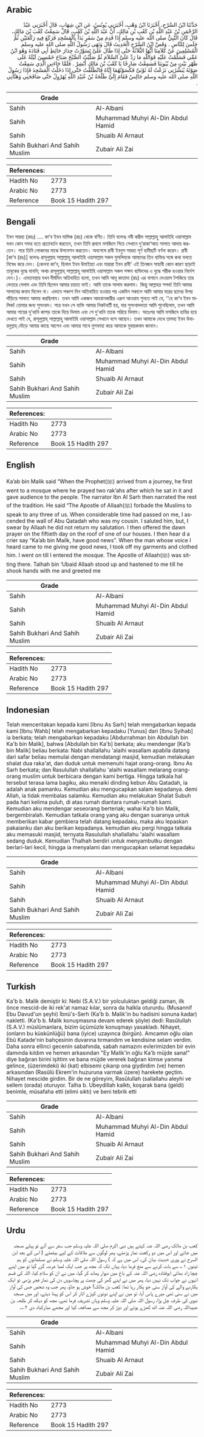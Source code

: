 ## Arabic


<div dir="rtl" lang="ar" style={{fontSize:'larger',backgroundColor:'#f8f9fa',padding:20}}>
حَدَّثَنَا ابْنُ السَّرْحِ، أَخْبَرَنَا ابْنُ وَهْبٍ، أَخْبَرَنِي يُونُسُ، عَنِ ابْنِ شِهَابٍ، قَالَ أَخْبَرَنِي عَبْدُ الرَّحْمَنِ بْنُ عَبْدِ اللَّهِ بْنِ كَعْبِ بْنِ مَالِكٍ، أَنَّ عَبْدَ اللَّهِ بْنَ كَعْبٍ، قَالَ سَمِعْتُ كَعْبَ بْنَ مَالِكٍ، قَالَ كَانَ النَّبِيُّ صلى الله عليه وسلم إِذَا قَدِمَ مِنْ سَفَرٍ بَدَأَ بِالْمَسْجِدِ فَرَكَعَ فِيهِ رَكْعَتَيْنِ ثُمَّ جَلَسَ لِلنَّاسِ ‏.‏ وَقَصَّ ابْنُ السَّرْحِ الْحَدِيثَ قَالَ وَنَهَى رَسُولُ اللَّهِ صلى الله عليه وسلم الْمُسْلِمِينَ عَنْ كَلاَمِنَا أَيُّهَا الثَّلاَثَةُ حَتَّى إِذَا طَالَ عَلَىَّ تَسَوَّرْتُ جِدَارَ حَائِطِ أَبِي قَتَادَةَ وَهُوَ ابْنُ عَمِّي فَسَلَّمْتُ عَلَيْهِ فَوَاللَّهِ مَا رَدَّ عَلَىَّ السَّلاَمَ ثُمَّ صَلَّيْتُ الصُّبْحَ صَبَاحَ خَمْسِينَ لَيْلَةً عَلَى ظَهْرِ بَيْتٍ مِنْ بُيُوتِنَا فَسَمِعْتُ صَارِخًا يَا كَعْبُ بْنَ مَالِكٍ أَبْشِرْ ‏.‏ فَلَمَّا جَاءَنِي الَّذِي سَمِعْتُ صَوْتَهُ يُبَشِّرُنِي نَزَعْتُ لَهُ ثَوْبَىَّ فَكَسَوْتُهُمَا إِيَّاهُ فَانْطَلَقْتُ حَتَّى إِذَا دَخَلْتُ الْمَسْجِدَ فَإِذَا رَسُولُ اللَّهِ صلى الله عليه وسلم جَالِسٌ فَقَامَ إِلَىَّ طَلْحَةُ بْنُ عُبَيْدِ اللَّهِ يُهَرْوِلُ حَتَّى صَافَحَنِي وَهَنَّأَنِي ‏.‏
</div>
<div style={{backgroundColor:'#f8f9fa',padding:20, marginBottom: 10}}><table> <thead> <tr> <th>Grade</th> <th></th> </tr> </thead> <tbody> <tr><td>Sahih</td><td>Al-Albani</td></tr><tr><td>Sahih</td><td>Muhammad Muhyi Al-Din Abdul Hamid</td></tr><tr><td>Sahih</td><td>Shuaib Al Arnaut</td></tr><tr><td>Sahih Bukhari And Sahih Muslim</td><td>Zubair Ali Zai</td></tr></tbody></table><table> <thead> <tr> <th>References:</th> <th></th> </tr> </thead> <tbody><tr><td>Hadith No</td><td>2773</td></tr><tr><td>Arabic No</td><td>2773</td></tr><tr><td>Reference</td><td>Book 15 Hadith 297</td></tr></tbody></table></div>

## Bengali


<div dir="ltr" lang="bn" style={{fontSize:'larger',backgroundColor:'#f8f9fa',padding:20}}>
ইবন সারহা (রহঃ) .... কা‘ব ইবন মালিক (রাঃ) থেকে বর্ণিত। তিনি বলেনঃ নবী করীম সাল্লাল্লাহু আলাইহি ওয়াসাল্লাম যখন কোন সফর হতে প্রত্যাবর্তন করতেন, তখন তিনি প্রথমে মসজিদে গিয়ে সেখানে দু‘রাকা‘আত সালাত আদায় করতেন। পরে তিনি লোকদের মাঝে উপবেশন করতেন। অবশেষে রাবী ইবনুস সারহা পূর্ণ হাদীছটি বর্ণনা করেন। রাবী [কা‘ব (রাঃ)] বলেনঃ রাসূলুল্লাহ সাল্লাল্লাহু আলাইহি ওয়াসাল্লাম সকল মুসলিমকে আমাদের তিন ব্যক্তির সঙ্গে কথা বলতে নিষেধ করে দেন। (কেননা কা‘ব, হিলাল ইবন উমাইয়্যা এবং মারারা ইবন রাবী' এই তিনজন সাহাবী কোন কারণ ছাড়াই তাবুকের যুদ্ধে যাননি; অথচ রাসূলুল্লাহ্ সাল্লাল্লাহু আলাইহি ওয়াসাল্লাম সকল সক্ষম ব্যক্তিদের এ যুদ্ধে শরীক হওয়ার নির্দেশ দেন।)। এমতাবস্থায় যখন দীর্ঘদিন অতিবাহিত হলো, তখন আমি আবূ কাতাদা (রাঃ) এর বাগানে দেওয়াল টপকিয়ে তার ভেতরে গেলাম এবং তিনি ছিলেন আমার চাচাত ভাই। আমি তাকে সালাম করলাম। কিন্তু আল্লাহর শপথ! তিনি আমার সালামের জবাব দিলেন না। এভাবে পঞ্চাশ দিন অতিবাহিত হওয়ার পর একদিন সকালে আমি আমার ঘরের ছাদের উপর দাঁড়িয়ে সালাত আদায় করছিলাম। তখন আমি একজন আহবানকারীর এরূপ আওয়ায শুনতে পাই যে, ‘‘হে কা‘ব ইবন মালিক! তোমার জন্য সুসংবাদ। পরে যখন সে ব্যক্তি আমার নিকটবর্তী হয়, যার সুসংবাদদাতা আমি শুনেছিলাম, তখন আমি আমার গায়ের দু‘খানি কাপড় তাকে দিয়ে দিলাম এবং সে দু‘খানি তাকে পরিয়ে দিলাম। অতঃপর আমি মসজিদে হাযির হয়ে দেখতে পাই যে, রাসূলুল্লাহ্ সাল্লাল্লাহু আলাইহি ওয়াসাল্লাম সেখানে বসে আছেন। তখন আমাকে দেখে তালহা ইবন উবায়দুল্লাহ্ দৌড়ে আমার কাছে আসেন এবং আমার সাথে মুসফাহা করে আমাকে মুবারকবাদ জানান।
</div>
<div style={{backgroundColor:'#f8f9fa',padding:20, marginBottom: 10}}><table> <thead> <tr> <th>Grade</th> <th></th> </tr> </thead> <tbody> <tr><td>Sahih</td><td>Al-Albani</td></tr><tr><td>Sahih</td><td>Muhammad Muhyi Al-Din Abdul Hamid</td></tr><tr><td>Sahih</td><td>Shuaib Al Arnaut</td></tr><tr><td>Sahih Bukhari And Sahih Muslim</td><td>Zubair Ali Zai</td></tr></tbody></table><table> <thead> <tr> <th>References:</th> <th></th> </tr> </thead> <tbody><tr><td>Hadith No</td><td>2773</td></tr><tr><td>Arabic No</td><td>2773</td></tr><tr><td>Reference</td><td>Book 15 Hadith 297</td></tr></tbody></table></div>

## English


<div dir="ltr" lang="en" style={{fontSize:'larger',backgroundColor:'#f8f9fa',padding:20}}>
Ka’ab bin Malik said “When the Prophet(ﷺ) arrived from a journey, he first went to a mosque where he prayed two rak’ahs after which he sat in it and gave audience to the people. The narrator Ibn Al Sarh then narrated the rest of the tradition. He said “The Apostle of Allaah(ﷺ) forbade the Muslims to speak to any three of us. When considerable time had passed on me, I ascended the wall of Abu Qatadah who was my cousin. I saluted him, but, I swear by Allaah he did not return my salutation. I then offered the dawn prayer on the fiftieth day on the roof of one of our houses. I then hear d a crier say “Ka’ab bin Mailk, have good news”. When the man whose voice I heard came to me giving me good news, I took off my garments and clothed him. I went on till I entered the mosque. The Apostle of Allaah(ﷺ) was sitting there. Talhah bin ‘Ubaid Allaah stood up and hastened to me till he shook hands with me and greeted me
</div>
<div style={{backgroundColor:'#f8f9fa',padding:20, marginBottom: 10}}><table> <thead> <tr> <th>Grade</th> <th></th> </tr> </thead> <tbody> <tr><td>Sahih</td><td>Al-Albani</td></tr><tr><td>Sahih</td><td>Muhammad Muhyi Al-Din Abdul Hamid</td></tr><tr><td>Sahih</td><td>Shuaib Al Arnaut</td></tr><tr><td>Sahih Bukhari And Sahih Muslim</td><td>Zubair Ali Zai</td></tr></tbody></table><table> <thead> <tr> <th>References:</th> <th></th> </tr> </thead> <tbody><tr><td>Hadith No</td><td>2773</td></tr><tr><td>Arabic No</td><td>2773</td></tr><tr><td>Reference</td><td>Book 15 Hadith 297</td></tr></tbody></table></div>

## Indonesian


<div dir="ltr" lang="id" style={{fontSize:'larger',backgroundColor:'#f8f9fa',padding:20}}>
Telah menceritakan kepada kami [Ibnu As Sarh] telah mengabarkan kepada kami [Ibnu Wahb] telah mengabarkan kepadaku [Yunus] dari [Ibnu Syihab] ia berkata; telah mengabarkan kepadaku [Abdurrahman bin Abdullah bin Ka'b bin Malik], bahwa [Abdullah bin Ka'b] berkata; aku mendengar [Ka'b bin Malik] beliau berkata: Nabi shallallahu 'alaihi wasallam apabila datang dari safar beliau memulai dengan mendatangi masjid, kemudian melakukan shalat dua raka'at, dan duduk untuk memenuhi hajat orang-orang. Ibnu As Sarh berkata; dan Rasulullah shallallahu 'alaihi wasallam melarang orang-orang muslim untuk berbicara dengan kami bertiga. Hingga tatkala hal tersebut terasa lama bagiku, aku menaiki dinding kebun Abu Qatadah, ia adalah anak pamanku. Kemudian aku mengucapkan salam kepadanya. demi Allah, ia tidak membalas salamku. Kemudian aku melakukan Shalat Subuh pada hari kelima puluh, di atas rumah diantara rumah-rumah kami. Kemudian aku mendengar seseorang berteriak; wahai Ka'b bin Malik, bergembiralah. Kemudian tatkala orang yang aku dengan suaranya untuk memberikan kabar gembiera telah datang kepadaku, maka aku lepaskan pakaianku dan aku berikan kepadanya. kemudian aku pergi hingga tatkala aku memasuki masjid, ternyata Rasulullah shallallahu 'alaihi wasallam sedang duduk. Kemudian Thalhah berdiri untuk menyambutku dengan berlari-lari kecil, hingga ia menyalami dan mengucapkan selamat kepadaku
</div>
<div style={{backgroundColor:'#f8f9fa',padding:20, marginBottom: 10}}><table> <thead> <tr> <th>Grade</th> <th></th> </tr> </thead> <tbody> <tr><td>Sahih</td><td>Al-Albani</td></tr><tr><td>Sahih</td><td>Muhammad Muhyi Al-Din Abdul Hamid</td></tr><tr><td>Sahih</td><td>Shuaib Al Arnaut</td></tr><tr><td>Sahih Bukhari And Sahih Muslim</td><td>Zubair Ali Zai</td></tr></tbody></table><table> <thead> <tr> <th>References:</th> <th></th> </tr> </thead> <tbody><tr><td>Hadith No</td><td>2773</td></tr><tr><td>Arabic No</td><td>2773</td></tr><tr><td>Reference</td><td>Book 15 Hadith 297</td></tr></tbody></table></div>

## Turkish


<div dir="ltr" lang="tr" style={{fontSize:'larger',backgroundColor:'#f8f9fa',padding:20}}>
Ka'b b. Malik demiştir ki: Nebi (S.A.V.) bir yolculuktan geldiği zaman, ilk önce mescid-de iki rek'at namaz kılar, sonra da halkla otururdu. (Musannif Ebu Davud'un şeyhi) İbnü's-Serh (Ka'b b. Malik'in bu hadisini sonuna kadar) nakletti. (Ka'b b. Malik konuşmasına devam ederek şöyle) dedi: Rasûlullah (S.A.V.) müslümanlara, bizim üçümüzle konuşmayı yasakladı. Nihayet, (onların bu küskünlüğü) bana (iyice) uzayınca (birgün). Amcamın oğlu olan Ebû Katade'nin bahçesinin duvarına tırmandım ve kendisine selam verdim. Daha sonra ellinci gecenin sabahında, sabah namazını evlerimizden bir evin damında kıldım ve hemen arkasından "Ey Malik'in oğlu Ka'b müjde sana!" diye bağıran birini işittim ve bana müjde vererek bağıran kimse yanıma gelince, (üzerimdeki) iki (kat) elbisemi çıkarıp ona giydirdim (ve) hemen arkasından (Rasûlü Ekrem'in huzuruna varmak üzere) harekete geçtim. Nihayet mescide girdim. Bir de ne göreyim, Rasûlullah (sallallahu aleyhi ve sellem (orada) oturuyor. Talha b. Ubeydillah kalktı, koşarak bana (geldi) benimle, müsafaha etti (elimi sıktı) ve beni tebrik etti
</div>
<div style={{backgroundColor:'#f8f9fa',padding:20, marginBottom: 10}}><table> <thead> <tr> <th>Grade</th> <th></th> </tr> </thead> <tbody> <tr><td>Sahih</td><td>Al-Albani</td></tr><tr><td>Sahih</td><td>Muhammad Muhyi Al-Din Abdul Hamid</td></tr><tr><td>Sahih</td><td>Shuaib Al Arnaut</td></tr><tr><td>Sahih Bukhari And Sahih Muslim</td><td>Zubair Ali Zai</td></tr></tbody></table><table> <thead> <tr> <th>References:</th> <th></th> </tr> </thead> <tbody><tr><td>Hadith No</td><td>2773</td></tr><tr><td>Arabic No</td><td>2773</td></tr><tr><td>Reference</td><td>Book 15 Hadith 297</td></tr></tbody></table></div>

## Urdu


<div dir="rtl" lang="ur" style={{fontSize:'larger',backgroundColor:'#f8f9fa',padding:20}}>
کعب بن مالک رضی اللہ عنہ کہتے ہیں نبی اکرم صلی اللہ علیہ وسلم جب سفر سے آتے تو پہلے مسجد میں جاتے اور اس میں دو رکعت نماز پڑھتے، پھر لوگوں سے ملاقات کے لیے بیٹھتے ( اس کے بعد ابن السرح نے پوری حدیث بیان کی، اس میں ہے کہ ) رسول اللہ صلی اللہ علیہ وسلم نے مسلمانوں کو ہم تینوں ۱؎ سے بات کرنے سے منع فرما دیا، یہاں تک کہ مجھ پر جب ایک لمبا عرصہ گزر گیا تو میں اپنے چچا زاد بھائی ابوقتادہ رضی اللہ عنہ کے باغ میں دیوار پھاند کر گیا، میں نے ان کو سلام کیا، اللہ کی قسم انہوں نے جواب تک نہیں دیا، پھر میں نے اپنے گھر کی چھت پر پچاسویں دن کی نماز فجر پڑھی تو ایک پکارنے والے کی آواز سنی جو پکار رہا تھا: کعب بن مالک! خوش ہو جاؤ، پھر جب وہ شخص جس کی آواز میں نے سنی تھی میرے پاس آیا، تو میں نے اپنے دونوں کپڑے اتار کر اس کو پہنا دیئے، اور میں مسجد نبوی کی طرف چل پڑا، رسول اللہ صلی اللہ علیہ وسلم وہاں تشریف فرما تھے، مجھ کو دیکھ کر طلحہ بن عبیداللہ رضی اللہ عنہ اٹھ کھڑے ہوئے اور دوڑ کر مجھ سے مصافحہ کیا اور مجھے مبارکباد دی ۲؎۔
</div>
<div style={{backgroundColor:'#f8f9fa',padding:20, marginBottom: 10}}><table> <thead> <tr> <th>Grade</th> <th></th> </tr> </thead> <tbody> <tr><td>Sahih</td><td>Al-Albani</td></tr><tr><td>Sahih</td><td>Muhammad Muhyi Al-Din Abdul Hamid</td></tr><tr><td>Sahih</td><td>Shuaib Al Arnaut</td></tr><tr><td>Sahih Bukhari And Sahih Muslim</td><td>Zubair Ali Zai</td></tr></tbody></table><table> <thead> <tr> <th>References:</th> <th></th> </tr> </thead> <tbody><tr><td>Hadith No</td><td>2773</td></tr><tr><td>Arabic No</td><td>2773</td></tr><tr><td>Reference</td><td>Book 15 Hadith 297</td></tr></tbody></table></div>